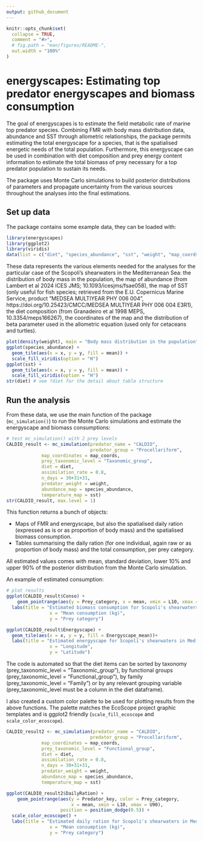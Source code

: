 ```yaml
---
output: github_document
---
```


```r
knitr::opts_chunk$set(
  collapse = TRUE,
  comment = "#>",
  # fig.path = "man/figures/README-",
  out.width = "100%"
)
```

# energyscapes: Estimating top predator energyscapes and biomass consumption

The goal of energyscapes is to estimate the field metabolic rate of marine top predator species. Combining FMR with body mass distribution data, abundance and SST through allometric relationships, the package permits estimating the total energyscape for a species, that is the spatialised energetic needs of the total population. Furthermore, this energyscape can be used in combination with diet composition and prey energy content information to estimate the total biomass of prey necessary for a top predator population to sustain its needs. 

The package uses Monte Carlo simulations to build posterior distributions of parameters and propagate uncertainty from the various sources throughout the analyses into the final estimations. 


## Set up data

The package contains some example data, they can be loaded with:

```r
library(energyscapes)
library(ggplot2)
library(viridis)
data(list = c("diet", "species_abundance", "sst", "weight", "map_coords", "beta"))
```

These data represents the various elements needed for the analyses for the particular case of the Scopoli's shearwaters in the Mediterranean Sea: the distribution of body mass in the population, the map of abundance (from Lambert et al 2024 ICES JMS; 10.1093/icesjms/fsae058), the map of SST (only useful for fish species; retrieved from the E.U. Copernicus Marine Service, product ”MEDSEA MULTIYEAR PHY 006 004”, https://doi.org/10.25423/CMCC/MEDSEA MULTIYEAR PHY 006 004 E3R1), the diet composition (from Granadeiro et al 1998 MEPS, 10.3354/meps166267), the coordinates of the map and the distribution of beta parameter used in the allometric equation (used only for cetaceans and turtles). 

```r
plot(density(weight), main = "Body mass distribution in the population")
ggplot(species_abundance) + 
  geom_tile(aes(x = x, y = y, fill = mean)) +
  scale_fill_viridis(option = "H")
ggplot(sst) + 
  geom_tile(aes(x = x, y = y, fill = mean)) +
  scale_fill_viridis(option = "H")
str(diet) # see ?diet for the detail about table structure
```

## Run the analysis

From these data, we use the main function of the package (`mc_simulation()`) to run the Monte Carlo simulations and estimate the energyscape and biomass consumptions:

```r
# test mc_simulation() with 2 prey levels
CALDIO_result <- mc_simulation(predator_name = "CALDIO", 
                               predator_group = "Procellariform",
             map_coordinates = map_coords,
             prey_taxonomic_level = "Taxonomic_group", 
             diet = diet, 
             assimilation_rate = 0.8,
             n_days = 30+31+31,
             predator_weight = weight, 
             abundance_map = species_abundance, 
             temperature_map = sst)
str(CALDIO_result, max.level = 1)
```

This function returns a bunch of objects: 

- Maps of FMR and energyscape, but also the spatialised daily ration (expressed as is or as proportion of body mass) and the spatialised biomass consumption. 
- Tables summarising the daily ration (for one individual, again raw or as proportion of body mass) and the total consumption, per prey category. 

All estimated values comes with mean, standard deviation, lower 10% and upper 90% of the posterior distribution from the Monte Carlo simulation. 

An example of estimated consumption:
```r
# plot results
ggplot(CALDIO_result$Conso) +
    geom_pointrange(aes(y = Prey_category, x = mean, xmin = L10, xmax = U90)) +
  labs(title = "Estimated biomass consumption for Scopoli's shearwaters in Med",
                x = "Mean consumption (kg)",
                y = "Prey category")

ggplot(CALDIO_result$Energyscape) +
  geom_tile(aes(x = x, y = y, fill = Energyscape_mean))+
  labs(title = "Estimated energyscape for Scopoli's shearwaters in Med (kJ/d)",
                x = "Longitude",
                y = "Latitude")

```

The code is automated so that the diet items can be sorted by taxonomy (prey_taxonomic_level = "Taxonomic_group"), by functional groups (prey_taxonomic_level = "Functional_group"), by family (prey_taxonomic_level = "Family") or by any relevant grouping variable (prey_taxonomic_level must be a column in the diet dataframe).

I also created a custom color palette to be used for plotting results from the above functions. The palette matches the EcoScope project graphic templates and is ggplot2 friendly (`scale_fill_ecoscope` and `scale_color_ecoscope`). 

```r
CALDIO_result2 <- mc_simulation(predator_name = "CALDIO", 
                               predator_group = "Procellariform",
             map_coordinates = map_coords,
             prey_taxonomic_level = "Functional_group", 
             diet = diet, 
             assimilation_rate = 0.8,
             n_days = 30+31+31,
             predator_weight = weight, 
             abundance_map = species_abundance, 
             temperature_map = sst)

ggplot(CALDIO_result2$DailyRation) +
    geom_pointrange(aes(y = Predator_key, color = Prey_category, 
                        x = mean, xmin = L10, xmax = U90), 
                    position = position_dodge(0.5)) +
  scale_color_ecoscope() +
  labs(title = "Estimated daily ration for Scopoli's shearwaters in Med",
                x = "Mean consumption (kg)",
                y = "Prey category")

```

